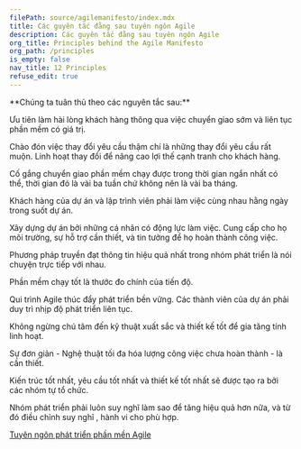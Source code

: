 ```yaml
---
filePath: source/agilemanifesto/index.mdx
title: Các guyên tắc đằng sau tuyên ngôn Agile
description: Các guyên tắc đằng sau tuyên ngôn Agile
org_title: Principles behind the Agile Manifesto
org_path: /principles
is_empty: false
nav_title: 12 Principles
refuse_edit: true
---
```


<AgileManifesto>
**Chúng ta tuân thủ theo các nguyên tắc sau:**

Ưu tiên làm hài lòng khách hàng thông qua việc chuyển giao sớm và liên tục phần mềm có giá trị.

Chào đón việc thay đổi yêu cầu thậm chí là những thay đổi yêu cầu rất muộn. Linh hoạt thay đổi để nâng cao lợi thế cạnh tranh cho khách hàng.

Cố gắng chuyển giao phần mềm chạy được trong thời gian ngắn nhất có thể, thời gian đó là vài ba tuần chứ không nên là vài ba tháng.

Khách hàng của dự án và lập trình viên phải làm việc cùng nhau hằng ngày trong suốt dự án.

Xây dựng dự án bởi những cá nhân có động lực làm việc. Cung cấp cho họ môi trường, sự hỗ trợ cần thiết, và tin tưởng để họ hoàn thành công việc.

Phương pháp truyền đạt thông tin hiệu quả nhất trong nhóm phát triển là nói chuyện trực tiếp với nhau.

Phần mềm chạy tốt là thước đo chính của tiến độ.

Qui trình Agile thúc đẩy phát triển bền vững. Các thành viên của dự án phải duy trì nhịp độ phát triển liên tục.

Không ngừng chú tâm đến kỹ thuật xuất sắc và thiết kế tốt để gia tăng tính linh hoạt.

Sự đơn giản - Nghệ thuật tối đa hóa lượng công việc chưa hoàn thành - là cần thiết.

Kiến trúc tốt nhất, yêu cầu tốt nhất và thiết kế tốt nhất sẽ được tạo ra bởi các nhóm tự tổ chức.

Nhóm phát triển phải luôn suy nghĩ làm sao để tăng hiệu quả hơn nữa, và từ đó điều chỉnh suy nghĩ , hành vi cho phù hợp.

[Tuyên ngôn phát triển phần mền Agile](/vi/misc/agilemanifesto/org)

</AgileManifesto>
